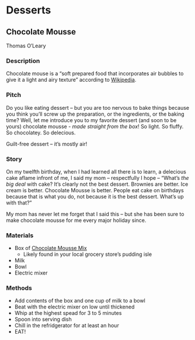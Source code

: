 # Desserts {#desserts}

## Chocolate Mousse

Thomas O'Leary

### Description

Chocolate mouse is a "soft prepared food that incorporates air bubbles to give it a light and airy texture" according to [Wikipedia](https://en.wikipedia.org/wiki/Mousse).

### Pitch

Do you like eating dessert -- but you are too nervous to bake things because you think you'll screw up the preparation, or the ingredients, or the baking time? Well, let me introduce you to my favorite dessert (and soon to be yours) chocolate mousse - _made straight from the box_! So light. So fluffy. So chocolatey. So delecious. 

Guilt-free dessert -- it's mostly air!

### Story

On my twelfth birthday, when I had learned all there is to learn, a delecious cake aflame infront of me, I said my mom -- respectfully I hope -- "What's _the big deal_ with cake? It's clearly not the best dessert. Brownies are better. Ice cream is better. Chocolate Mousse is better. People eat cake on birthdays because that is what you do, not because it is the best dessert. What's up with that?"

My mom has never let me forget that I said this -- but she has been sure to make chocolate mousse for me every major holiday since. 

### Materials

 - Box of [Chocolate Mousse Mix](https://www.amazon.com/OETKER-Mousse-Chocolate-Milk-Ounces/dp/B00F4J7ZCI/ref=asc_df_B00F4J7ZCI/?tag=hyprod-20&linkCode=df0&hvadid=459693950627&hvpos=&hvnetw=g&hvrand=11603616910127190051&hvpone=&hvptwo=&hvqmt=&hvdev=c&hvdvcmdl=&hvlocint=&hvlocphy=9003006&hvtargid=pla-997270846247&psc=1)
    - Likely found in your local grocery store's pudding isle
 - Milk
 - Bowl
 - Electric mixer

### Methods

 - Add contents of the box and one cup of milk to a bowl
 - Beat with the electric mixer on low until thickened
 - Whip at the highest spead for 3 to 5 minutes
 - Spoon into serving dish
 - Chill in the refridgerator for at least an hour
 - EAT!

